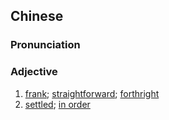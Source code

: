 {{also|了当}}
==Chinese==
{{zh-forms|s=了当}}

===Pronunciation===
{{zh-pron
|m=liǎodàng
|cat=a
}}

===Adjective===
{{zh-adj}}

# [[frank]]; [[straightforward]]; [[forthright]]
# [[settled]]; [[in order]]